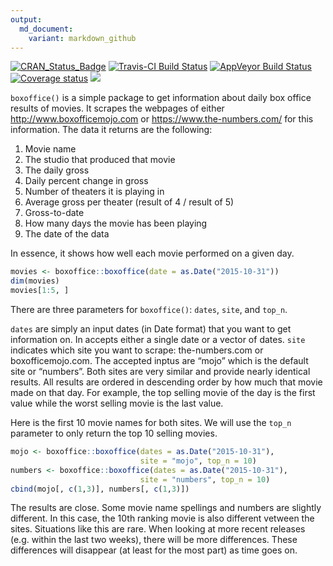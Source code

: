 ```yaml
---
output:
  md_document:
    variant: markdown_github
---
```


[![CRAN_Status_Badge](http://www.r-pkg.org/badges/version/boxoffice)](https://cran.r-project.org/package=boxoffice.png)
[![Travis-CI Build Status](https://travis-ci.org/jacobkap/boxoffice.svg?branch=master)](https://travis-ci.org/jacobkap/boxoffice) [![AppVeyor Build Status](https://ci.appveyor.com/api/projects/status/github/jacobkap/boxoffice?branch=master&svg=true)](https://ci.appveyor.com/project/jacobkap/boxoffice) [![Coverage status](https://codecov.io/gh/jacobkap/boxoffice/branch/master/graph/badge.svg)](https://codecov.io/github/jacobkap/boxoffice?branch=master)
[![](https://cranlogs.r-pkg.org/badges/boxoffice)](https://cran.rstudio.com/web/packages/boxoffice/index.html)

`boxoffice()` is a simple package to get information about daily box office results of movies. It scrapes the webpages of either [http://www.boxofficemojo.com](http://www.boxofficemojo.com) or [https://www.the-numbers.com/](https://www.the-numbers.com/) for this information. The data it returns are the following:

1. Movie name    
2. The studio that produced that movie    
3. The daily gross    
4. Daily percent change in gross    
5. Number of theaters it is playing in    
6. Average gross per theater (result of 4 / result of 5)
7. Gross-to-date    
8. How many days the movie has been playing    
9. The date of the data

In essence, it shows how well each movie performed on a given day.

```r
movies <- boxoffice::boxoffice(date = as.Date("2015-10-31"))
dim(movies)
movies[1:5, ]
```

There are three parameters for `boxoffice()`: `dates`, `site`, and `top_n`.

`dates` are simply an input dates (in Date format) that you want to get information on. In accepts either a single date or a vector of dates. `site` indicates which site you want to scrape: the-numbers.com or boxofficemojo.com. The accepted inptus are "mojo" which is the default site or "numbers". Both sites are very similar and provide nearly identical results. All results are ordered in descending order by how much that movie made on that day. For example, the top selling movie of the day is the first value while the worst selling movie is the last value. 

Here is the first 10 movie names for both sites. We will use the `top_n` parameter to only return the top 10 selling movies.

```r
mojo <- boxoffice::boxoffice(dates = as.Date("2015-10-31"), 
                             site = "mojo", top_n = 10)
numbers <- boxoffice::boxoffice(dates = as.Date("2015-10-31"),
                             site = "numbers", top_n = 10)
cbind(mojo[, c(1,3)], numbers[, c(1,3)])
```

The results are close. Some movie name spellings and numbers are slightly different. In this case, the 10th ranking movie is also different vetween the sites. Situations like this are rare. When looking at more recent releases (e.g. within the last two weeks), there will be more differences. These differences will disappear (at least for the most part) as time goes on.  

